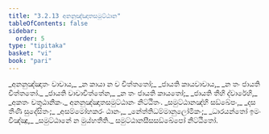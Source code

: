 ```yaml
---
title: "3.2.13 අනනුඤ්ඤාතසමුට්ඨාන"
tableOfContents: false
sidebar:
  order: 5
type: "tipitaka"
basket: "vi"
book: "pari"
---
```



<DynamicBreadcrumb />

<Division number="270" book="pari">

<Paragraph number="1147" type="verses" book="pari">
_අනනුඤ්ඤාතං වාචාය,_  
_න කායා න ච චිත්තතෝ;_  
_ජායති කායවාචාය,_  
_න තං ජායති චිත්තතෝ._  

</Paragraph>

<Paragraph number="1148" type="verses" book="pari">
_ජායති වාචාචිත්තේන,_  
_න තං ජායති කායතෝ;_  
_ජායති තීහි ද්වාරේහි,_  
_අකතං චතුඨානිකං._  


</Paragraph>
</Division>

<Paragraph number="1149" type="center" book="pari">
අනනුඤ්ඤාතසමුට්ඨානං නිට්ඨිතං.


</Paragraph>

<Paragraph number="1150" type="verses" book="pari">
_සමුට්ඨානඤ්හි සඞ්ඛේපං,_  
_දස තීණි සුදේසිතං;_  
_අසම්මෝහකරං ඨානං,_  
_නේත්තිධම්මානුලෝමිකං;_  
_ධාරයන්තෝ ඉමං විඤ්ඤූ,_  
_සමුට්ඨානේ න මුය්හතීති._  


</Paragraph>

<Paragraph number="1151" type="center" book="pari">
සමුට්ඨානසීසසඞ්ඛේපෝ නිට්ඨිතෝ.
</Paragraph>